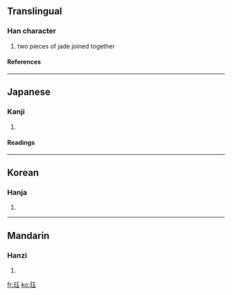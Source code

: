 ==Translingual==
===Han character===
{{Han char|rn=96|rad=玉|as=05|sn=9|four=|canj=一土一土戈 (MGMGI)}}
# two pieces of jade joined together
====References====
{{Han ref|kx=0730.081|dkj=20926|dj=1141.180|hdz=21105.120|uh=73CF|ud=29647}}

----
==Japanese==
===Kanji===
{{ja-kanji|grade=|rs=玉05}}
# {{defn|Japanese}} 
====Readings====
{{ja-readings|on=[[かく]] (kaku), [[こく]] (koku)|kun=}}

----
==Korean==
===Hanja===
{{ko-hanja|hangeul=[[각]], [[곡]]|eumhun=|rv=gak, gok|mr=kak, kok|y=kak, kok}}
# {{defn|Korean}}

----
==Mandarin==
===Hanzi===
{{cmn-hanzi|pin=[[jué]] ([[jue2]])|wg=chüeh<sup>2</sup>}}
# {{defn|Mandarin}}

[[fr:珏]]
[[ko:珏]]
